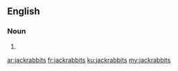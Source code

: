 ==English==

===Noun===
{{head|en|plural}}

# {{plural of|jackrabbit|lang=en|nocat=1}}

[[ar:jackrabbits]]
[[fr:jackrabbits]]
[[ku:jackrabbits]]
[[my:jackrabbits]]